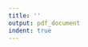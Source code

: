 ```yaml
---
title: ''
output: pdf_document
indent: true
---
```


\addcontentsline{toc}{section}{Acknowledgements}

\section*{Acknowledgements}

<!-- Thank you to: -->

<!-- Stéphane Verguet -->
<!-- Margaret McConnell -->
<!-- Jessica Cohen -->

<!-- Feedback from: -->

<!-- <!-- Sebastian Bauhoff (early ideas) -->
<!-- <!-- Kevin Croke (early ideas) --> 
<!-- <!-- Harvard Center for Population and Development Studies  --> 
<!-- <!-- David Canning (teaching and econometrics) --> 

<!-- Support from: -->

<!-- Jarvis Chen -->
<!-- Bruce Villineau -->
<!-- Matthew Boccuzzi -->
<!-- Claudette Agustin -->

<!-- Allison Conary -->
<!-- Barbara Heil -->

<!-- Friends at HSPH: -->
<!-- ... -->
<!-- Family: -->
<!-- Partner: -->


\newpage

\hspace{0pt}

\vfill

\begin{raggedright}

\emph{Dedicated to ....}

\end{raggedright}

\vfill

\hspace{0pt}

